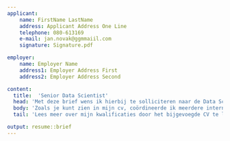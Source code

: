 ```yaml
---
applicant:
    name: FirstName LastName
    address: Applicant Address One Line
    telephone: 080-613169
    e-mail: jan.novak@ggmmaiil.com
    signature: Signature.pdf  

employer:
    name: Employer Name
    address1: Employer Address First
    address2: Employer Address Second

content: 
  title:  'Senior Data Scientist'
  head: 'Met deze brief wens ik hierbij te solliciteren naar de Data Scientist positie bij CBS in Den Haag.'
  body: 'Zoals je kunt zien in mijn cv, coördineerde ik meerdere internationale teams en produceerde ik gelokaliseerde websites van hoge kwaliteit. Jarenlang zorgde ik voor de behoeften van de klant door professionele, behulpzame, hoogwaardige service en assistentie te bieden en te leveren voordat, tijdens en nadat aan de eisen van de klant was voldaan. Mijn verschillende rollen binnen internetgerelateerde bedrijven waren allemaal gericht op klanttevredenheid. Ik heb altijd geprobeerd de behoeften van de consument te begrijpen om de beste service te bieden. Fransman die op veel verschillende plaatsen woonde en werkte,'
  tail: 'Lees meer over mijn kwalificaties door het bijgevoegde CV te lezen. Bij voorbaat hartelijk dank voor uw overweging. Mocht je nog vragen hebben over mijn kandidatuur, neem dan gerust contact met mij op via telefoon of e-mail.'

output: resume::brief
---
```


